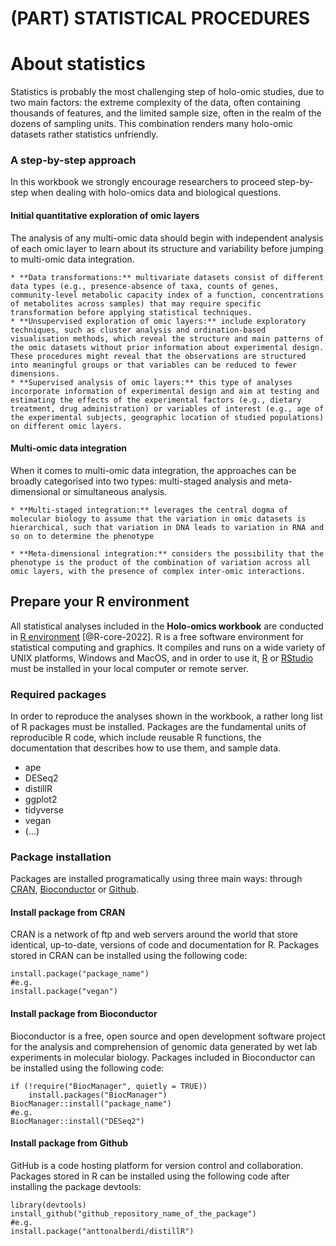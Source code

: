 # (PART) STATISTICAL PROCEDURES {-}
# About statistics {#about-statistics}

Statistics is probably the most challenging step of holo-omic studies, due to two main factors: the extreme complexity of the data, often containing thousands of features, and the limited sample size, often in the realm of the dozens of sampling units. This combination renders many holo-omic datasets rather statistics unfriendly.  

### A step-by-step approach {-}

In this workbook we strongly encourage researchers to proceed step-by-step when dealing with holo-omics data and biological questions.

#### Initial quantitative exploration of omic layers {-}
The analysis of any multi-omic data should begin with independent analysis of each omic layer to learn about its structure and variability before jumping to multi-omic data integration.

    * **Data transformations:** multivariate datasets consist of different data types (e.g., presence-absence of taxa, counts of genes, community-level metabolic capacity index of a function, concentrations of metabolites across samples) that may require specific transformation before applying statistical techniques.
    * **Unsupervised exploration of omic layers:** include exploratory techniques, such as cluster analysis and ordination-based visualisation methods, which reveal the structure and main patterns of the omic datasets without prior information about experimental design. These procedures might reveal that the observations are structured into meaningful groups or that variables can be reduced to fewer dimensions. 
    * **Supervised analysis of omic layers:** this type of analyses incorporate information of experimental design and aim at testing and estimating the effects of the experimental factors (e.g., dietary treatment, drug administration) or variables of interest (e.g., age of the experimental subjects, geographic location of studied populations) on different omic layers.

#### Multi-omic data integration {-}
When it comes to multi-omic data integration, the approaches can be broadly categorised into two types: multi-staged analysis and meta-dimensional or simultaneous analysis.

    * **Multi-staged integration:** leverages the central dogma of molecular biology to assume that the variation in omic datasets is hierarchical, such that variation in DNA leads to variation in RNA and so on to determine the phenotype

    * **Meta-dimensional integration:** considers the possibility that the phenotype is the product of the combination of variation across all omic layers, with the presence of complex inter-omic interactions.

## Prepare your R environment

All statistical analyses included in the **Holo-omics workbook** are conducted in [R environment](https://en.wikipedia.org/wiki/R_(programming_language)) [@R-core-2022]. R is a free software environment for statistical computing and graphics. It compiles and runs on a wide variety of UNIX platforms, Windows and MacOS, and in order to use it, [R](https://cran.r-project.org/) or [RStudio](https://posit.co/downloads/) must be installed in your local computer or remote server.

### Required packages {-}

In order to reproduce the analyses shown in the workbook, a rather long list of R packages must be installed. Packages are the fundamental units of reproducible R code, which include reusable R functions, the documentation that describes how to use them, and sample data.

* ape
* DESeq2
* distillR
* ggplot2
* tidyverse
* vegan
* (...)

### Package installation {-}

Packages are installed programatically using three main ways: through [CRAN](https://cran.r-project.org/web/packages/available_packages_by_name.html), [Bioconductor](https://www.bioconductor.org/packages/release/bioc/) or [Github](https://github.com/).

#### Install package from CRAN {-}
CRAN is a network of ftp and web servers around the world that store identical, up-to-date, versions of code and documentation for R. Packages stored in CRAN can be installed using the following code:
```
install.package("package_name")
#e.g.
install.package("vegan")
```

#### Install package from Bioconductor {-}
Bioconductor is a free, open source and open development software project for the analysis and comprehension of genomic data generated by wet lab experiments in molecular biology. Packages included in Bioconductor can be installed using the following code:
```
if (!require("BiocManager", quietly = TRUE))
    install.packages("BiocManager")
BiocManager::install("package_name")
#e.g.
BiocManager::install("DESeq2")
```

#### Install package from Github {-}
GitHub is a code hosting platform for version control and collaboration. Packages stored in R can be installed using the following code after installing the package devtools:
```
library(devtools)
install_github("github_repository_name_of_the_package")
#e.g.
install.package("anttonalberdi/distillR")
```
